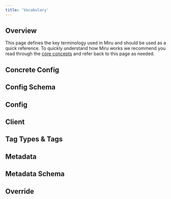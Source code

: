 ```yaml
---
title: 'Vocabulary'
---
```



## Overview

This page defines the key terminology used in Miru and should be used as a quick reference. To quickly understand how Miru works we recommend you read through the [core concepts](/docs/basics/core-concepts) and refer back to this page as needed.

## Concrete Config
<ConcreteConfigDefinition />

## Config Schema
<ConfigSchemaDefinition />
<SchemaLanguages />

## Config
<ConfigDefinition />

## Client
<ClientDefinition />

## Tag Types & Tags
<TagAndTagTypeDefinition />

## Metadata
<MetadataDefinition />

## Metadata Schema
<MetadataSchemaDefinition />

## Override
<OverrideDefinition />




